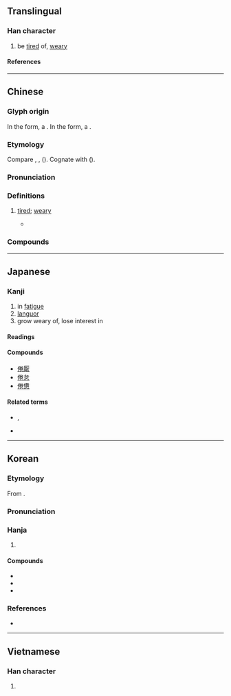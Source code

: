{{character info}}
==Translingual==

===Han character===
{{Han char|rn=9|rad=人|as=08|sn=10|four=29212|canj=OFQU|ids=⿰亻卷 <small>(GTKV)</small>,⿰亻巻 <small>(J)</small>}}

# be [[tired]] of, [[weary]]

====References====
{{Han ref|kx=0108.170|dkj=00788|dj=0231.070|hdz=10183.070|uh=5026}}

----

==Chinese==
{{zh-forms|alt=勌}}

===Glyph origin===
{{Han etym}}
In the {{w|Chu (state)|Chu}} form, a {{Han compound|人|龹|t1=person|ls=psc|c1=s|c2=p|nocap=y}}. In the {{w|Small Seal Script}} form, a {{Han compound|人|卷|t1=person|ls=psc|c1=s|c2=p|nocap=y}}.

===Etymology===
Compare {{cog|bo|ཀྱོར་ཀྱོར||weak; feeble}}, {{cog|bo|ཁྱོར་བ||to stumble; to move totteringly}}, {{cog|bo|འཁྱོར་བ||to stagger, to reel}} ({{zh-ref|Bodman, 1980}}). Cognate with {{och-l|痯|exhausted}} ({{zh-ref|Schuessler, 2007}}).

===Pronunciation===
{{zh-pron
|m=juàn
|c=gyun6
|h=pfs=khién
|mn=qz,tw,xm:koān/qz,xm,zz:koàn
|mc=y
|oc=y
|cat=a
}}

===Definitions===
{{zh-hanzi}}

# [[tired]]; [[weary]]
#: {{zh-x|疲倦|exhausted; fatigued}}
#: {{zh-x|厭倦|fed up; bored}}
#* {{zh-x|^子 曰：「默 而 識 之，學 而 不 厭，誨 人 不 倦，何 有 於 我 哉？」|The Master said, "The silent treasuring up of knowledge; learning without satiety; and instructing others without being '''wearied''' - which one of these things belongs to me?"|ref=Analects}}

===Compounds===
{{zh-der|不倦|乏倦|亹亹不倦|倦乏|倦勤|倦容|倦怠|倦意|倦游|倦累|倦色|倦遊|倦飛|倦鳥知返|力學不倦|勞倦|厭倦|困倦|好學不倦|娓娓不倦|孜孜不倦|孳孳不倦|怠倦|悶倦|拘倦|朝夕不倦|樂善不倦|樂此不倦|猒倦|疲倦|睏倦|終日不倦|誨人不倦|誨而不倦|諄諄不倦|鞍馬勞倦|憊倦}}

----

==Japanese==

===Kanji===
{{ja-kanji|grade=|rs=人08}}

# in [[fatigue]]
# [[languor]]
# grow weary of, lose interest in

====Readings====
{{ja-readings
|goon=げん
|kanon=けん
|kun=つか-れる, う-む
}}

====Compounds====
* [[倦厭]]
* [[倦怠]]
* [[倦憊]]

====Related terms====
* {{l|ja|倦きる}}, {{l|ja|倦る}}
* {{l|ja|倦ねる}}

----

==Korean==

===Etymology===
From {{der|ko|ltc|-}} {{ltc-l|倦}}.

{{collapse|
* {{hanja-dongguk|꿘〮|kkwén}}
* {{hanja-sinjeung|권|kwen}}
|Historical readings
|bg=#FFFFFF}}

===Pronunciation===
{{ko-hanja-pron|권|l=y}}

===Hanja===
{{ko-hanja-search}}
{{ko-hanja|게으르다|게으를|권}}

# {{hanja form of|권|[[languor]]}}

====Compounds====
{{der-top3|Compounds}}
* {{ko-l|권태|倦怠}}
* {{ko-l|권피|倦疲}}
* {{ko-l|권로|倦勞}}
{{der-bottom}}

===References===
* {{R:hanjadoc|381}}

----

==Vietnamese==

===Han character===
{{vi-readings|reading=[[quyện]], [[cuộn]]|rs=人08}}

# {{rfdef|vi}}